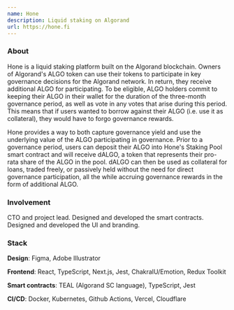 ```yaml
---
name: Hone
description: Liquid staking on Algorand
url: https://hone.fi
---
```


### About

Hone is a liquid staking platform built on the Algorand blockchain. Owners of Algorand's ALGO token can use their tokens to participate in key governance decisions for the Algorand network. In return, they receive additional ALGO for participating. To be eligible, ALGO holders commit to keeping their ALGO in their wallet for the duration of the three-month governance period, as well as vote in any votes that arise during this period. This means that if users wanted to borrow against their ALGO (i.e. use it as collateral), they would have to forgo governance rewards.

Hone provides a way to both capture governance yield and use the underlying value of the ALGO participating in governance. Prior to a governance period, users can deposit their ALGO into Hone's Staking Pool smart contract and will receive dALGO, a token that represents their pro-rata share of the ALGO in the pool. dALGO can then be used as collateral for loans, traded freely, or passively held without the need for direct governance participation, all the while accruing governance rewards in the form of additional ALGO.

### Involvement

CTO and project lead. Designed and developed the smart contracts. Designed and developed the UI and branding.

### Stack

**Design**: Figma, Adobe Illustrator

**Frontend**: React, TypeScript, Next.js, Jest, ChakraIU/Emotion, Redux Toolkit

**Smart contracts**: TEAL (Algorand SC language), TypeScript, Jest

**CI/CD**: Docker, Kubernetes, Github Actions, Vercel, Cloudflare
